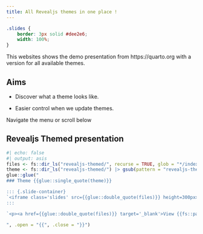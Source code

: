 ```yaml
---
title: All Revealjs themes in one place !
---
```


```css
.slides {
    border: 3px solid #dee2e6;
    width: 100%;
}
```

This websites shows the demo presentation from https://quarto.org with a version for all available themes.

## Aims

- Discover what a theme looks like. 

- Easier control when we update themes. 

Navigate the menu or scroll below

## Revealjs Themed presentation

```r
#| echo: false
#| output: asis
files <- fs::dir_ls("revealjs-themed/", recurse = TRUE, glob = "*/index.html")
theme <- fs::dir_ls("revealjs-themed/") |> gsub(pattern = "revealjs-themed/revealjs-", replacement = "", fixed = TRUE)
glue::glue("
### Theme {{glue::single_quote(theme)}}

::: {.slide-container}
`<iframe class='slides' src={{glue::double_quote(files)}} height=300px></iframe>`{=html}
:::

`<p><a href={{glue::double_quote(files)}} target='_blank'>View {{fs::path_file(fs::path_dir(files))}} in full screen</a></p>`{=html}

", .open = "{{", .close = "}}")
```